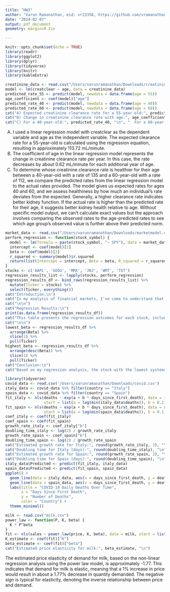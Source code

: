 ```yaml
---
title: "HW3"
author: "Varun Ramanathan, eid: vr23358, https://github.com/vramanathan2005/SDS315/blob/main/HW3.Rmd"
date: "2024-02-07"
output: pdf_document
geometry: margin=0.2in

---
```


```r
knitr::opts_chunk$set(echo = TRUE)
library(readr)
library(ggplot2)
library(dplyr)
library(tidyverse)
library(knitr)
library(kableExtra)
```


```r

creatinine_data <- read.csv("/Users/varunramanathan/Downloads/creatinine.csv")
model <- lm(creatclear ~ age, data = creatinine_data)
predicted_rate_55 <- predict(model, newdata = data.frame(age = 55))
age_coefficient <- coef(model)["age"]
predicted_rate_40 <- predict(model, newdata = data.frame(age = 40))
predicted_rate_60 <- predict(model, newdata = data.frame(age = 60))
cat("A) Expected creatinine clearance rate for a 55-year-old:", predicted_rate_55, "\n")
cat("B) Change in creatinine clearance rate with age:", age_coefficient, "\n")
cat("C) For a 40-year-old:", predicted_rate_40, "\n", "  For a 60-year-old:", predicted_rate_60)
```
A) I used a linear regression model with creatclear as the dependent variable and age as the independent variable. The expected clearance rate for a 55-year-old is calculated using the regression equation, resulting in approximately 113.72 mL/minute.
B) The coefficient of age in the linear regression model represents the change in creatinine clearance rate per year. In this case, the rate decreases by about 0.62 mL/minute for each additional year of age.
C) To determine whose creatinine clearance rate is healthier for their age between a 40-year-old with a rate of 135 and a 60-year-old with a rate of 112, we compare the predicted rates from the linear regression model to the actual rates provided. The model gives us expected rates for ages 40 and 60, and we assess healthiness by how much an individual's rate deviates from the expected. Generally, a higher clearance rate indicates better kidney function. If the actual rate is higher than the predicted rate for their age, it suggests better kidney health relative to age. Without specific model output, we can't calculate exact values but the approach involves comparing the observed rates to the age-predicted rates to see which age group's observed value is further above their predicted norm.

\newpage
```r
market_data <- read.csv("/Users/varunramanathan/Downloads/marketmodel.csv")
perform_regression <- function(stock_symbol) {
  model <- lm(formula = paste(stock_symbol, "~ SPY"), data = market_data)
  intercept <- coef(model)[1]
  beta <- coef(model)[2]
  r_squared <- summary(model)$r.squared
  return(list(Intercept = intercept, Beta = beta, R_squared = r_squared))
}
stocks <- c('AAPL', 'GOOG', 'MRK', 'JNJ', 'WMT', 'TGT')
regression_results_list <- lapply(stocks, perform_regression)
regression_results_df <- bind_rows(regression_results_list) %>%
  mutate(Ticker = stocks) %>%
  select(Ticker, everything())
cat("Introduction:\n")
cat("In my analysis of financial markets, I've come to understand that the 'beta' of a stock is a measure of its", "\n", "volatility relative to the overall market. A beta greater than 1 indicates that the stock is more volatile ", "\n", "than the market, while a beta less than 1 suggests it is less volatile. To quantify this relationship, ", "\n", "I use regression modeling, where the stock's return is regressed against the market's return to derive beta.", "\n", "The beta coefficient, as the slope of the regression line, reveals the stock's sensitivity to market movements. A higher beta signifies a strong correlation with market movements", "\n", ", whereas a lower beta indicates less sensitivity.\n\n")
cat("\n\n")
cat("Regression Results:\n")
print(as.data.frame(regression_results_df))
cat("This table presents the regression outcomes for each stock, including the ticker symbol, intercept, beta, and ", "\n", "R-squared values. The beta value is particularly telling, as it quantifies each stock's systematic risk relative", "\n", " to the market. The R-squared value helps me understand how much of the stock's movements can be explained ", "\n", "by movements in the market.\n\n")
cat("\n\n")
lowest_beta <- regression_results_df %>%
  arrange(Beta) %>%
  slice(1) %>%
  pull(Ticker)
highest_beta <- regression_results_df %>%
  arrange(desc(Beta)) %>%
  slice(1) %>%
  pull(Ticker)
cat("Conclusion:\n")
cat("Based on my regression analysis, the stock with the lowest systematic risk is ", lowest_beta, ". This means it's less affected", "\n", "by market-wide fluctuations. Conversely, the stock with the highest systematic risk is ", highest_beta, ". This indicates", "\n", "it's more susceptible to market movements, showing a higher volatility compared to the market.\n")
```
\newpage

```r
library(tidyverse)
covid_data <- read.csv('/Users/varunramanathan/Downloads/covid.csv')
italy_data <- covid_data %>% filter(country == "Italy")
spain_data <- covid_data %>% filter(country == "Spain")
fit_italy <- nls(deaths ~ exp(a + b * days_since_first_death), data = italy_data, 
                 start = list(a = log(min(italy_data$deaths)), b = 0.1))
fit_spain <- nls(deaths ~ exp(a + b * days_since_first_death), data = spain_data, 
                 start = list(a = log(min(spain_data$deaths)), b = 0.1))
coef_italy <- coef(fit_italy)
coef_spain <- coef(fit_spain)
growth_rate_italy <- coef_italy["b"]
doubling_time_italy <- log(2) / growth_rate_italy
growth_rate_spain <- coef_spain["b"]
doubling_time_spain <- log(2) / growth_rate_spain
cat("Estimated growth rate for Italy:", round(growth_rate_italy, 3), "\n")
cat("Doubling time for Italy (days):", round(doubling_time_italy), "\n")
cat("Estimated growth rate for Spain:", round(growth_rate_spain, 3), "\n")
cat("Doubling time for Spain (days):", round(doubling_time_spain), "\n")
italy_data$Predicted <- predict(fit_italy, italy_data)
spain_data$Predicted <- predict(fit_spain, spain_data)
ggplot() + 
  geom_line(data = italy_data, aes(x = days_since_first_death, y = deaths, color = "Italy")) + 
  geom_line(data = spain_data, aes(x = days_since_first_death, y = deaths, color = "Spain")) + 
  labs(title = "COVID-19 Daily Deaths Over Time",
       x = "Days Since First Death",
       y = "Number of Deaths",
       color = "Country") +
  theme_minimal()
```
\newpage
```r
milk <- read.csv("milk.csv")
power_law <- function(P, K, beta) {
  K * P^beta
}
fit <- nls(sales ~ power_law(price, K, beta), data = milk, start = list(K = 1, beta = -0.5))
K_estimate <- coef(fit)["K"]
beta_estimate <- coef(fit)["beta"]
cat("Estimated price elasticity for milk:", beta_estimate, "\n")
```
The estimated price elasticity of demand for milk, based on the non-linear regression analysis using the power law model, is approximately -1.77. This indicates that demand for milk is elastic, meaning that a 1% increase in price would result in about a 1.77% decrease in quantity demanded. The negative sign is typical for elasticity, denoting the inverse relationship between price and demand.
